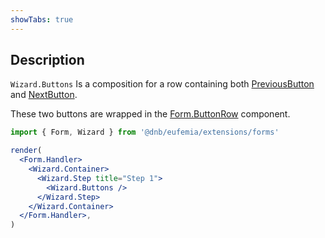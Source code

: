 ```yaml
---
showTabs: true
---
```


## Description

`Wizard.Buttons` Is a composition for a row containing both [PreviousButton](/uilib/extensions/forms/extended-features/Wizard/PreviousButton/) and [NextButton](/uilib/extensions/forms/extended-features/Wizard/NextButton/).

These two buttons are wrapped in the [Form.ButtonRow](/uilib/extensions/forms/extended-features/Form/ButtonRow/) component.

```jsx
import { Form, Wizard } from '@dnb/eufemia/extensions/forms'

render(
  <Form.Handler>
    <Wizard.Container>
      <Wizard.Step title="Step 1">
        <Wizard.Buttons />
      </Wizard.Step>
    </Wizard.Container>
  </Form.Handler>,
)
```
